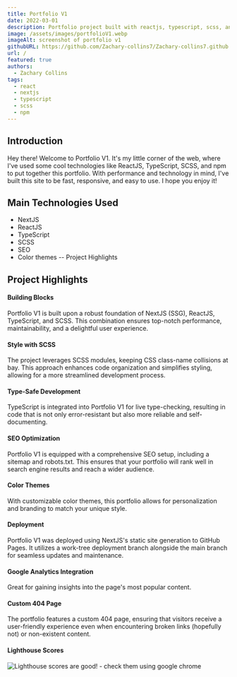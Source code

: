 ```yaml
---
title: Portfolio V1
date: 2022-03-01
description: Portfolio project built with reactjs, typescript, scss, and npm.
image: /assets/images/portfolioV1.webp
imageAlt: screenshot of portfolio v1
githubURL: https://github.com/Zachary-collins7/Zachary-collins7.github.io
url: /
featured: true
authors:
  - Zachary Collins
tags:
  - react
  - nextjs
  - typescript
  - scss
  - npm
---
```


## Introduction

Hey there! Welcome to Portfolio V1. It's my little corner of the web, where I've used some cool technologies like ReactJS,
TypeScript, SCSS, and npm to put together this portfolio. With performance and technology in mind, I've built this site
to be fast, responsive, and easy to use. I hope you enjoy it!

## Main Technologies Used

-   NextJS
-   ReactJS
-   TypeScript
-   SCSS
-   SEO
-   Color themes
    -- Project Highlights

## Project Highlights

#### Building Blocks

Portfolio V1 is built upon a robust foundation of NextJS (SSG), ReactJS, TypeScript, and SCSS. This combination ensures top-notch performance,
maintainability, and a delightful user experience.

#### Style with SCSS

The project leverages SCSS modules, keeping CSS class-name collisions at bay. This approach enhances code organization
and simplifies styling, allowing for a more streamlined development process.

#### Type-Safe Development

TypeScript is integrated into Portfolio V1 for live type-checking, resulting in code that is not only error-resistant
but also more reliable and self-documenting.

#### SEO Optimization

Portfolio V1 is equipped with a comprehensive SEO setup, including a sitemap and robots.txt. This ensures that your portfolio
will rank well in search engine results and reach a wider audience.

#### Color Themes

With customizable color themes, this portfolio allows for personalization and branding to match your unique style.

#### Deployment

Portfolio V1 was deployed using NextJS's static site generation to GitHub Pages. It utilizes a work-tree deployment branch
alongside the main branch for seamless updates and maintenance.

#### Google Analytics Integration

Great for gaining insights into the page's most popular content.

#### Custom 404 Page

The portfolio features a custom 404 page, ensuring that visitors receive a user-friendly experience even when encountering
broken links (hopefully not) or non-existent content.

#### Lighthouse Scores

![Lighthouse scores are good! - check them using google chrome](/assets/images/lighthouseScores.png)

